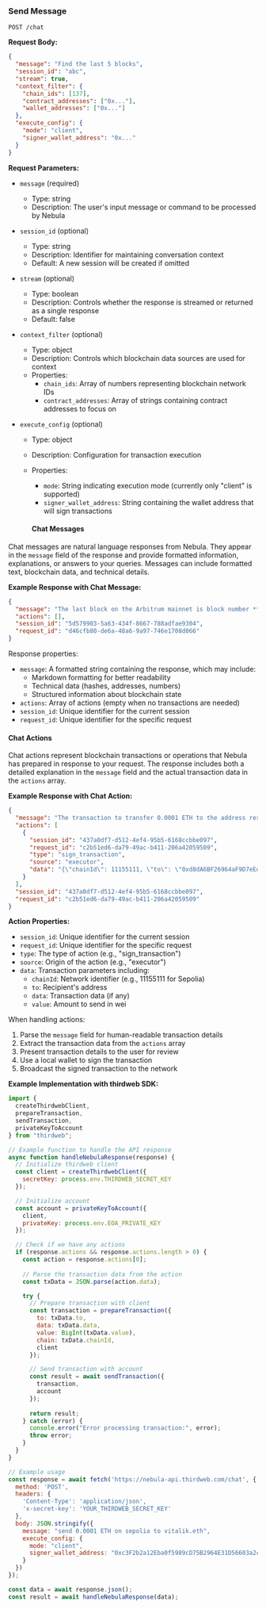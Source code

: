 ### Send Message

```http
POST /chat
```

**Request Body:**
```json
{
  "message": "Find the last 5 blocks",
  "session_id": "abc",          
  "stream": true,                
  "context_filter": {            
    "chain_ids": [137],          
    "contract_addresses": ["0x..."],
    "wallet_addresses": ["0x..."]
  },
  "execute_config": {            
    "mode": "client",
    "signer_wallet_address": "0x..."
  }
}
```

**Request Parameters:**

- `message` (required)
  - Type: string
  - Description: The user's input message or command to be processed by Nebula

- `session_id` (optional)
  - Type: string
  - Description: Identifier for maintaining conversation context
  - Default: A new session will be created if omitted

- `stream` (optional)
  - Type: boolean
  - Description: Controls whether the response is streamed or returned as a single response
  - Default: false

- `context_filter` (optional)
  - Type: object
  - Description: Controls which blockchain data sources are used for context
  - Properties:
    - `chain_ids`: Array of numbers representing blockchain network IDs
    - `contract_addresses`: Array of strings containing contract addresses to focus on

- `execute_config` (optional)
  - Type: object
  - Description: Configuration for transaction execution
  - Properties:
    - `mode`: String indicating execution mode (currently only "client" is supported)
    - `signer_wallet_address`: String containing the wallet address that will sign transactions

    #### Chat Messages

Chat messages are natural language responses from Nebula. They appear in the `message` field of the response and provide formatted information, explanations, or answers to your queries. Messages can include formatted text, blockchain data, and technical details.

**Example Response with Chat Message:**
```json
{
  "message": "The last block on the Arbitrum mainnet is block number **284204124**. Here are the details:\n\n- **Block Hash:** 0xf42e3d624ae1e3fd6b89d4680f39943eb1cd3b8f0606918ef818d3021b7724f1\n- **Parent Hash:** 0x4c45cd0964281833b070b633980d8f530debdd21dfbdbf6eddf96cc93cbaac8e\n- **Timestamp:** 1734063299\n- **Gas Used:** 5,064,851\n- **Gas Limit:** 1,125,899,906,842,624\n- **Base Fee per Gas:** 10,000,000\n- **Transaction Count:** 7\n- **Withdrawals Count:** 0\n\nIf you need any more information about this block or related transactions, feel free to ask!",
  "actions": [],
  "session_id": "5d579903-5a63-434f-8667-788adfae9304",
  "request_id": "d46cfb80-de6a-48a6-9a97-746e1708d066"
}
```

Response properties:
- `message`: A formatted string containing the response, which may include:
  - Markdown formatting for better readability
  - Technical data (hashes, addresses, numbers)
  - Structured information about blockchain state
- `actions`: Array of actions (empty when no transactions are needed)
- `session_id`: Unique identifier for the current session
- `request_id`: Unique identifier for the specific request

#### Chat Actions

Chat actions represent blockchain transactions or operations that Nebula has prepared in response to your request. The response includes both a detailed explanation in the `message` field and the actual transaction data in the `actions` array.

**Example Response with Chat Action:**
```json
{
  "message": "The transaction to transfer 0.0001 ETH to the address resolved from the ENS name `vitalik.eth` (which is `0xd8dA6BF26964aF9D7eEd9e03E53415D37aA96045`) is set up successfully. The simulation indicates that the transaction is likely to succeed.\n\nPlease proceed by signing and confirming the transaction.",
  "actions": [
    {
      "session_id": "437a0df7-d512-4ef4-95b5-6168ccbbe097",
      "request_id": "c2b51ed6-da79-49ac-b411-206a42059509",
      "type": "sign_transaction",
      "source": "executor",
      "data": "{\"chainId\": 11155111, \"to\": \"0xd8dA6BF26964aF9D7eEd9e03E53415D37aA96045\", \"data\": \"0x\", \"value\": \"0x5af3107a4000\"}"
    }
  ],
  "session_id": "437a0df7-d512-4ef4-95b5-6168ccbbe097",
  "request_id": "c2b51ed6-da79-49ac-b411-206a42059509"
}
```

**Action Properties:**
- `session_id`: Unique identifier for the current session
- `request_id`: Unique identifier for the specific request
- `type`: The type of action (e.g., "sign_transaction")
- `source`: Origin of the action (e.g., "executor")
- `data`: Transaction parameters including:
  - `chainId`: Network identifier (e.g., 11155111 for Sepolia)
  - `to`: Recipient's address
  - `data`: Transaction data (if any)
  - `value`: Amount to send in wei

When handling actions:
1. Parse the `message` field for human-readable transaction details
2. Extract the transaction data from the `actions` array
3. Present transaction details to the user for review
4. Use a local wallet to sign the transaction
5. Broadcast the signed transaction to the network

**Example Implementation with thirdweb SDK:**
```javascript
import { 
  createThirdwebClient, 
  prepareTransaction, 
  sendTransaction,
  privateKeyToAccount 
} from "thirdweb";

// Example function to handle the API response
async function handleNebulaResponse(response) {
  // Initialize thirdweb client
  const client = createThirdwebClient({
    secretKey: process.env.THIRDWEB_SECRET_KEY
  });

  // Initialize account
  const account = privateKeyToAccount({
    client,
    privateKey: process.env.EOA_PRIVATE_KEY
  });

  // Check if we have any actions
  if (response.actions && response.actions.length > 0) {
    const action = response.actions[0];
    
    // Parse the transaction data from the action
    const txData = JSON.parse(action.data);

    try {
      // Prepare transaction with client
      const transaction = prepareTransaction({
        to: txData.to,
        data: txData.data,
        value: BigInt(txData.value),
        chain: txData.chainId,
        client
      });

      // Send transaction with account
      const result = await sendTransaction({
        transaction,
        account
      });
      
      return result;
    } catch (error) {
      console.error("Error processing transaction:", error);
      throw error;
    }
  }
}

// Example usage
const response = await fetch('https://nebula-api.thirdweb.com/chat', {
  method: 'POST',
  headers: {
    'Content-Type': 'application/json',
    'x-secret-key': 'YOUR_THIRDWEB_SECRET_KEY'
  },
  body: JSON.stringify({
    message: "send 0.0001 ETH on sepolia to vitalik.eth",
    execute_config: {
      mode: "client",
      signer_wallet_address: "0xc3F2b2a12Eba0f5989cD75B2964E31D56603a2cE"
    }
  })
});

const data = await response.json();
const result = await handleNebulaResponse(data);
```
